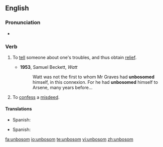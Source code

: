 ==English==

===Pronunciation===
* {{a|UK|US}} {{IPA|/ʌnˈbʊz.əm/|/ˌʌnˈbʊz.əm/}}

===Verb===
{{en-verb}}
{{rfquote}}

# {{archaic}} To [[tell]] someone about one's troubles, and thus obtain [[relief]].
#* '''1953''', Samuel Beckett, ''Watt''
#*: Watt was not the first to whom Mr Graves had '''unbosomed''' himself, in this connexion. For he had '''unbosomed''' himself to Arsene, many years before...
# {{archaic}} To [[confess]] a [[misdeed]].

====Translations====
{{trans-top|to tell about one's troubles}}
* Spanish: {{t|es|desahogarse}}
{{trans-mid}}
{{trans-bottom}}

{{trans-top|to confess a misdeed}}
* Spanish: {{t-|es|confesar}}
{{trans-mid}}
{{trans-bottom}}

[[fa:unbosom]]
[[io:unbosom]]
[[te:unbosom]]
[[vi:unbosom]]
[[zh:unbosom]]